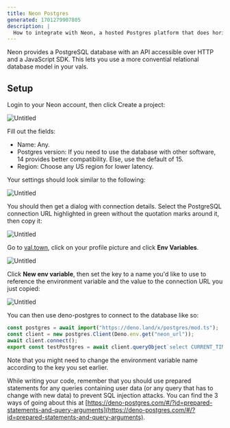 ```yaml
---
title: Neon Postgres
generated: 1701279907805
description: |
  How to integrate with Neon, a hosted Postgres platform that does horizontal scaling and includes an SQL-over-HTTP API.
---
```



Neon provides a PostgreSQL database with an API accessible over HTTP and a JavaScript SDK. This lets you use a more convential relational database model in your vals.

## Setup

Login to your Neon account, then click Create a project:

![Untitled](./neon-postgres/untitled.png)

Fill out the fields:

- Name: Any.
- Postgres version: If you need to use the database with other software, 14 provides better compatibility. Else, use the default of 15.
- Region: Choose any US region for lower latency.

Your settings should look similar to the following:

![Untitled](./neon-postgres/untitled-1.png)

You should then get a dialog with connection details. Select the PostgreSQL connection URL highlighted in green without the quotation marks around it, then copy it:

![Untitled](./neon-postgres/untitled-2.png)

Go to [val.town](https://val.town), click on your profile picture and click **Env Variables**.

![Untitled](./neon-postgres/env-variables-menu.png)

Click **New env variable**, then set the key to a name you'd like to use to reference the environment variable and the value to the connection URL you just copied:

![Untitled](./neon-postgres/env-variables-new.png)

You can then use deno-postgres to connect to the database like so:

```ts val
const postgres = await import("https://deno.land/x/postgres/mod.ts");
const client = new postgres.Client(Deno.env.get("neon_url"));
await client.connect();
export const testPostgres = await client.queryObject`select CURRENT_TIME;`;
```

Note that you might need to change the environment variable name according to the key you set earlier.

While writing your code, remember that you should use prepared statements for any queries containing user data (or any query that has to change with new data) to prevent SQL injection attacks. You can find the 3 ways of going about this at [https://deno-postgres.com/#/?id=prepared-statements-and-query-arguments](https://deno-postgres.com/#/?id=prepared-statements-and-query-arguments).
